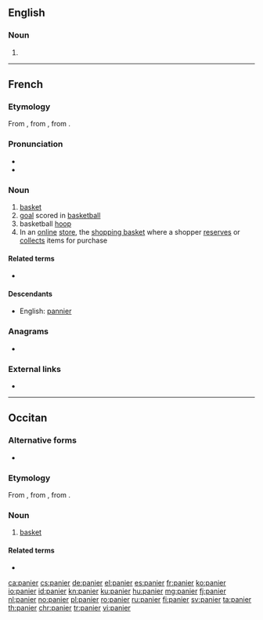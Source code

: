 ==English==

===Noun===
{{en-noun}}

# {{obsolete form of|pannier|lang=en}}

----

==French==

===Etymology===
From {{inh|fr|fro|-}}, from {{inh|fr|la|pānārium||breadbasket}}, from {{term|panis|pānis|bread}}.

===Pronunciation===
* {{audio|Fr-panier.ogg|audio|lang=fr}}
* {{IPA|/pa.nje/|lang=fr}}

===Noun===
{{fr-noun|m}}

# [[basket]]
# [[goal]] scored in [[basketball]]
# basketball [[hoop]]
# In an [[online]] [[store]], the [[shopping basket]] where a shopper [[reserves]] or [[collects]] items for purchase

====Related terms====
* {{l|fr|pain}}

====Descendants====
* English: [[pannier]]

===Anagrams===
* {{l|fr|pinera}}

===External links===
* {{R:TLFi}}

----

==Occitan==

===Alternative forms===
* {{l|oc|pannier}}

===Etymology===
From {{inh|oc|pro|-}}, from {{inh|oc|la|pānārium||breadbasket}}, from {{term|panis|pānis|bread}}.

===Noun===
{{oc-noun|m}}

# [[basket]]

====Related terms====
* {{l|oc|pan}}

[[ca:panier]]
[[cs:panier]]
[[de:panier]]
[[el:panier]]
[[es:panier]]
[[fr:panier]]
[[ko:panier]]
[[io:panier]]
[[id:panier]]
[[kn:panier]]
[[ku:panier]]
[[hu:panier]]
[[mg:panier]]
[[fj:panier]]
[[nl:panier]]
[[no:panier]]
[[pl:panier]]
[[ro:panier]]
[[ru:panier]]
[[fi:panier]]
[[sv:panier]]
[[ta:panier]]
[[th:panier]]
[[chr:panier]]
[[tr:panier]]
[[vi:panier]]